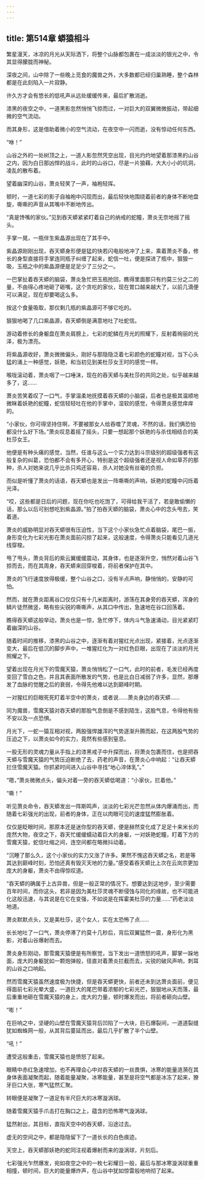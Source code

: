 ```yaml
---
---
---
```

title: 第514章 蟒猿相斗
---



繁星漫天，冰凉的月光从天际洒下，将整个山脉都包裹在一成淡淡的银光之中，令其显得朦胧而神秘。

深夜之间，山中除了一些晚上觅食的魔兽之外，大多数都已经归巢熟睡，整个森林都是在此刻陷入一片寂静。

许久方才会有悠长的低吼声从远处缓缓传来，最后扩散消逝。

漆黑的夜空之中，一道黑影忽然悄悄飞掠而过，一对巨大的双翼微微振动，带起细微的空气流动。

而其身形，这是借助着微小的空气流动，在夜空中一闪而逝，没有惊动任何东西。

“咻！”

山谷之外的一处树顶之上，一道人影忽然凭空出现，目光灼灼地望着那漆黑的山谷之内，因为白日那凶悍的战斗，此时的山谷口，尽是一片狼藉，大大小小的坑洞，凌乱的散布着。

望着幽深的山谷，萧炎轻笑了一声，袖袍轻挥。

顿时，一道七彩的影子自袖袍中闪现而出，最后轻快地围绕着前者的身体不断地盘旋，嘶嘶的声音从其嘴中不断地传出。

“真是馋嘴的家伙。”见到吞天蟒紧紧盯着自己的纳戒的蛇瞳，萧炎无奈地摇了摇头。

手掌一晃，一瓶伴生紫晶源出现在了其手中。

紫晶源刚刚出现，吞天蟒身形便是猛的快若闪电般地冲了上来，乘着萧炎不备，修长的身型直接将手掌连同瓶子纠缠了起来，蛇信一吐，便是探进了瓶中，狠狠一吸，玉瓶之中的紫晶源便是足足少了三分之一。

一巴掌扯着吞天蟒的脑袋，萧炎急忙把玉瓶抢回，瞧得里面那只有约莫三分之二的量，不由得心疼地砸了砸嘴，这个贪吃的家伙，现在胃口越来越大了，以前几滴便可以满足，现在却要喝这么多。

按这个食量吸取，那仅剩几瓶的紫晶源可不够它吃的。

狠狠地喝了几口紫晶源，吞天蟒倒是满意地吐了吐蛇信。

游动着修长的身躯盘在萧炎肩膀上，七彩的蛇鳞在月光的照耀下，反射着绚丽的光泽，极为漂亮。

将紫晶源收好，萧炎微微偏头，刚好与那隐隐泛着七彩颜色的蛇瞳对视，当下心头猛的涌上一种感觉，妖艳，和当初见到美杜莎女王时的感觉一样。

喉咙滚动着，萧炎咽了一口唾沫，现在的吞天蟒与美杜莎的共同之处，似乎越来越多了，这……

萧炎苦笑着叹了一口气，手掌温柔地抚摸着吞天蟒的小脑袋，后者也是极其温顺地微眯着妖艳的蛇瞳，蛇信轻轻吐在他的手掌中，湿软的感觉，令得萧炎感觉痒痒的。

“小家伙，你可得坚持住啊，不要被那女人给吞噬了灵魂，不然的话，我们俩恐怕都没什么好下场。”萧炎叹息着摇了摇头，只要一想起那个妖艳的与杀伐相结合的美杜莎女王。

他便是有种头痛的感觉，当然，任谁与这么一个实力达到斗宗级别的超级强者有这般复杂的纠葛，恐怕都不会有多开心，特别是这个超级强者还是视人命如草芥的那种，杀人对她来说几乎比杀只鸡还容易，杀人对她没有丝毫的负担。

而似是听懂了萧炎的话语，吞天蟒也是发出一阵嘶嘶的声响，妖艳的蛇瞳中闪烁着光泽。

“哎，这些都是日后的问题，现在你吃也吃饱了，可得给我干活了，若是敢偷懒的话，那么以后可别想吃到紫晶源。”拍了拍吞天蟒的脑袋，萧炎心中的念头甩去，笑着道。

萧炎的威胁明显对吞天蟒很有压迫性，当下这个小家伙急忙点着脑袋，尾巴一振，身形变化为七彩光影在萧炎面前闪掠了起来，这般速度，令得萧炎只能看见几道光线穿梭。

甩了甩头，萧炎背后的紫云翼缓缓震动，其身体，也是逐渐升空，悄然对着山谷飞掠而去，而在其周身，吞天蟒来回穿梭着，将前者保护在其中。

萧炎的飞行速度放得极缓，整个山谷之口，没有半点声响，静悄悄的，安静的可怕。

然而，就在萧炎距离谷口仅仅只有十几米距离时，游荡在其身旁的吞天蟒，浑身的鳞片徒然微竖，略有些尖锐的嘶嘶声，从其口中传出，急速地在谷口回荡着。

瞧得吞天蟒这般举动，萧炎也是一惊，急忙停下，体内斗气急速涌动，目光紧紧盯着幽深的山谷。

随着时间的推移，漆黑的山谷之中，逐渐有着对猩红光点出现，紧接着，光点逐渐变大，最后在低沉的脚步声中，一堆猩红化为一对红色巨眼，出现在了淡淡的月光照耀之下。

望着出现在月光下的雪魔天猿，萧炎悄悄松了一口气，此时的前者，毛发已经再度变回了雪白之色，并且其表面所散发的气势，也是比白日减弱了许多，显然，那爆发了血脉的觉醒之后的衰弱，令得先他难以达到巅峰时期。

一对猩红的巨眼死死盯着半空中的萧炎，或者说……萧炎身边的吞天蟒……

同为魔兽，雪魔天猿对吞天蟒的那股气息倒是不感到陌生，这股气息，令得他有些不安以及一点恐惧。

月光下，一蛇一猿互相对视，两股强悍雄浑的气势逐渐升腾而起，在这两股气势的压迫之下，以萧炎如今的实力，竟然有些感到窒息。

一股无形的灵魂力量从手指上的漆黑戒子中升探而出，将萧炎包裹而住，也是把吞天蟒与雪魔天猿的气势压迫断绝了去，药老的声音，在萧炎心中响起：“让吞天蟒拦住雪魔天猿。你抓紧时间进入山谷中寻找“地心淬体乳”。”

“嗯，”萧炎微微点头，偏头对着一旁的吞天蟒低喝道：“小家伙，拦着他。”

“嘶！”

听见萧炎命令，吞天蟒发出一阵斯鸣声，淡淡的七彩光芒忽然从体内爆涌而出，而随着七彩强光的出现，前者的身体，正在以肉眼可见的速度猛然膨胀着。

仅仅是眨眼时间，那原本还是迷你型的吞天蟒，便是赫然变化成了足足十来米长的庞然大物，夜空之下，吞天忙缓缓蠕动着巨大的身躯，一对妖艳蛇瞳，盯着下方的雪魔天猿，蛇信吐缩之间，连空间都在略微抖动着。

“沉睡了那么久，这个小家伙的实力又涨了许多。果然不愧这吞天蟒之名，若是等其达到巅峰时刻，恐怕还真有毁灭天地的力量。”感受着吞天蟒比上次在云岚宗更加庞大的身躯，萧炎不由得惊叹道。

“吞天蟒的确属于上古异兽，但是一般正常的情况下。想要达到这地步，至少需要百年时间，而你这头，若非是因为美杜莎灵魂不断侵蚀与同化的缘故，也不可能进化这般迅速，与其说是在它在变强，不如说是在挥霍美杜莎的力量……”药老淡淡地道。

萧炎默默点头，又是美杜莎，这个女人，实在太恐怖了点……

长长地吐了一口气，萧炎停滞了约莫十几秒后，背后双翼猛然一震，身形化为黑影，对着山谷爆射而去。

萧炎身形刚动，那雪魔天猿便是有所察觉，当下发出一道愤怒的吼声，脚掌一跺地面，庞大的身躯犹如一颗炮弹般，径直对着萧炎拦截而去，尖锐的破风声响，刺耳的山谷之口响起。

然而雪魔天猿虽然速度极为快捷，但是吞天蟒更快，前者还未到达萧炎面前，便见得面前七彩光晕大盛，一道巨大的尾巴带着浓郁的七彩光芒，狠狠地从天而落，最后重重地砸在雪魔天猿的身上，庞大的力量，顿时爆发而出，将前者砸向山壁。

“嘭！”

在巨响之中，坚硬的山壁在雪魔天猿背后凹陷了一大块，巨石爆裂间，一道道裂缝犹如蜘蛛网一般，从其背后蔓延而出，最后几乎扩散了半个山壁。

“吼！”

遭受这般重击，雪魔天猿也是愤怒了起来。

眼睛中赤红急速增加，也不再理会心中对吞天蟒的一丝畏惧，冰寒的能量涟漪在其身体表面凝聚而起，随着能量凝聚，冰寒能量，甚至是将空气都是冰冻了起来，獠牙巨口大张，寒气猛然汇聚。

转眼便是凝聚了一道足有半尺巨大的冰寒漩涡球。

随着雪魔天猿手爪击打在胸口之上，蕴含的恐怖寒气漩涡球。

猛然射出，其目标，直指天空中的吞天蟒，沿途过去。

虚无的空间之中，都是隐隐留下了一道长长的白色痕迹。

天空上，吞天蟒那妖艳的蛇同注视着爆射而来的漩涡球，片刻后。

七彩强光乍然爆发，宛如夜空之中的一枚七彩耀日一般，最后与那冰寒漩涡球重重相撞，顿时间，巨大的能量爆炸声，在山谷中犹如惊雷般地响彻了起来。